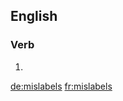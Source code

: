==English==

===Verb===
{{head|en|verb form}}

# {{en-third-person singular of|mislabel}}

[[de:mislabels]]
[[fr:mislabels]]